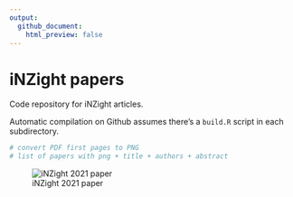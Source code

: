 ```yaml
---
output:
  github_document:
    html_preview: false
---
```


# iNZight papers

Code repository for iNZight articles.

Automatic compilation on Github assumes there's a `build.R` script in each subdirectory.

```r
# convert PDF first pages to PNG
# list of papers with png + title + authors + abstract

```

![iNZight 2021 paper](figure/2021_inzight.png)
